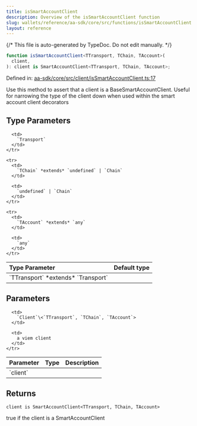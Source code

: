 ```yaml
---
title: isSmartAccountClient
description: Overview of the isSmartAccountClient function
slug: wallets/reference/aa-sdk/core/src/functions/isSmartAccountClient
layout: reference
---
```


{/* This file is auto-generated by TypeDoc. Do not edit manually. */}

```ts
function isSmartAccountClient<TTransport, TChain, TAccount>(
  client,
): client is SmartAccountClient<TTransport, TChain, TAccount>;
```

Defined in: [aa-sdk/core/src/client/isSmartAccountClient.ts:17](https://github.com/alchemyplatform/aa-sdk/blob/9f926c402d1661309abbf8eae8431e52e8c5e53f/aa-sdk/core/src/client/isSmartAccountClient.ts#L17)

Use this method to assert that a client is a BaseSmartAccountClient.
Useful for narrowing the type of the client down when used within the
smart account client decorators

## Type Parameters

<table>
  <thead>
    <tr>
      <th align="left">Type Parameter</th>
      <th align="left">Default type</th>
    </tr>
  </thead>

  <tbody>
    <tr>
      <td>
        `TTransport` *extends* `Transport`
      </td>

      <td>
        `Transport`
      </td>
    </tr>

    <tr>
      <td>
        `TChain` *extends* `undefined` | `Chain`
      </td>

      <td>
        `undefined` | `Chain`
      </td>
    </tr>

    <tr>
      <td>
        `TAccount` *extends* `any`
      </td>

      <td>
        `any`
      </td>
    </tr>

  </tbody>
</table>

## Parameters

<table>
  <thead>
    <tr>
      <th align="left">Parameter</th>
      <th align="left">Type</th>
      <th align="left">Description</th>
    </tr>
  </thead>

  <tbody>
    <tr>
      <td>
        `client`
      </td>

      <td>
        `Client`\<`TTransport`, `TChain`, `TAccount`>
      </td>

      <td>
        a viem client
      </td>
    </tr>

  </tbody>
</table>

## Returns

`client is SmartAccountClient<TTransport, TChain, TAccount>`

true if the client is a SmartAccountClient
